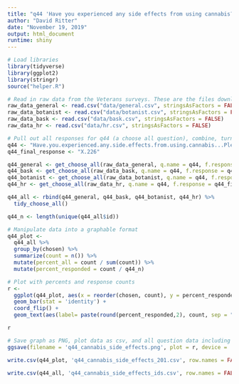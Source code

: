 ```yaml
---
title: "q44 'Have you experienced any side effects from using cannabis? (Please select all that apply)' (Veterans)"
author: "David Ritter"
date: "November 19, 2019"
output: html_document
runtime: shiny
---
```


```r
# Load libraries
library(tidyverse)
library(ggplot2)
library(stringr)
source("helper.R")
```

```r
# Read in raw data from the Veterans surveys. These are the files downloaded from survey monkey saved as a .csv
raw_data_general <- read.csv("data/general.csv", stringsAsFactors = FALSE)
raw_data_botanist <- read.csv("data/botanist.csv", stringsAsFactors = FALSE)
raw_data_bask <- read.csv("data/bask.csv", stringsAsFactors = FALSE)
raw_data_hr <- read.csv("data/hr.csv", stringsAsFactors = FALSE)
```

```r
# Pull out all responses for q44 (a choose all question), combine, turn into a tidy data format for further processing then determine 'question n'
q44 <- "Have.you.experienced.any.side.effects.from.using.cannabis...Please.select.all.that.apply."
q44_final_response <- "X.226"

q44_general <- get_choose_all(raw_data_general, q.name = q44, f.response = q44_final_response)
q44_bask <- get_choose_all(raw_data_bask, q.name = q44, f.response = q44_final_response)
q44_botanist <- get_choose_all(raw_data_botanist, q.name = q44, f.response = q44_final_response)
q44_hr <- get_choose_all(raw_data_hr, q.name = q44, f.response = q44_final_response)

q44_all <- rbind(q44_general, q44_bask, q44_botanist, q44_hr) %>%
  tidy_choose_all()

q44_n <- length(unique(q44_all$id))
```

```r
# Manipulate data into a graphable format
q44_plot <-
  q44_all %>%
  group_by(chosen) %>%
  summarize(count = n()) %>%
  mutate(percent_all = count / sum(count)) %>%
  mutate(percent_responded = count / q44_n)
```

```r
# Plot with percents and response counts
r <- 
  ggplot(q44_plot, aes(x = reorder(chosen, count), y = percent_responded)) +
  geom_bar(stat = 'identity') +
  coord_flip() +
  geom_text(aes(label= paste(round(percent_responded,2), count, sep = "***")))

r
```

```r
# Save graph as PNG, plot data as csv, and all question data including response IDs as csv (save question n and N at end of plot file as "_x.x")
ggsave(filename = 'q44_cannabis_side_effects.png', plot = r, device = 'png')

write.csv(q44_plot, 'q44_cannabis_side_effects_201.csv', row.names = FALSE)

write.csv(q44_all, 'q44_cannabis_side_effects_ids.csv', row.names = FALSE)
```
